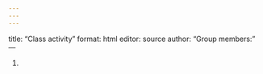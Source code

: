 ```yaml
---
---
---
```

title: "Class activity"
format: html
editor: source
author: "Group members: "
---

1. 

```r

```

